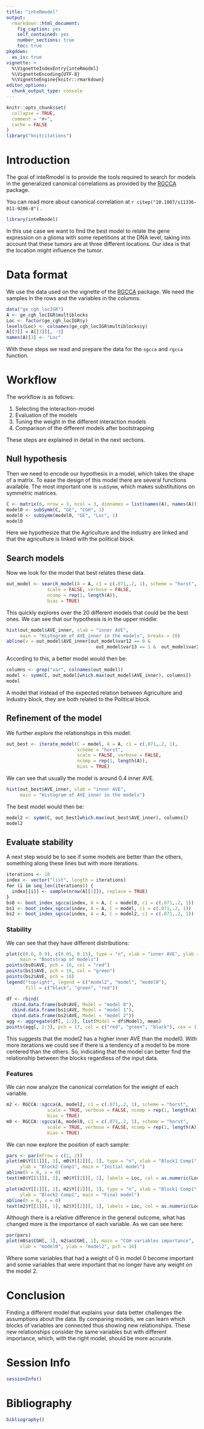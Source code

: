 ```yaml
---
title: "inteRmodel"
output: 
  rmarkdown::html_document:
    fig_caption: yes
    self_contained: yes
    number_sections: true
    toc: true
pkgdown:
  as_is: true
vignette: >
  %\VignetteIndexEntry{inteRmodel}
  %\VignetteEncoding{UTF-8}
  %\VignetteEngine{knitr::rmarkdown}
editor_options: 
  chunk_output_type: console
---
```


```r
knitr::opts_chunk$set(
  collapse = TRUE,
  comment = "#>",
  cache = FALSE
)
library("knitcitations")
```


# Introduction

The goal of inteRmodel is to provide the tools required to search for models in 
the generalized canonical correlations as provided by the 
[RGCCA](https://cran.r-project.org/package=RGCCA) package.

You can read more about canonical correlation at `r citep("10.1007/s11336-011-9206-8")` . 


```r
library(inteRmodel)
```


In this use case we want to find the best model to relate the gene expression on a glioma with 
some repetitions at the DNA level, taking into account that these tumors are at 
three different locations. Our idea is that the location might influence the tumor.

# Data format

We use the data used on the vignette of the [RGCCA](https://cran.r-project.org/package=RGCCA) package.
We need the samples in the rows and the variables in the columns:

```r
data("ge_cgh_locIGR")
A <- ge_cgh_locIGR$multiblocks
Loc <- factor(ge_cgh_locIGR$y)
levels(Loc) <- colnames(ge_cgh_locIGR$multiblocks$y)
A[[3]] = A[[3]][, -3]
names(A)[3] <- "Loc"
```

With these steps we read and prepare the data for the `sgcca` and `rgcca` function. 

# Workflow

The workflow is as follows:

 1. Selecting the interaction-model
 2. Evaluation of the models
 3. Tuning the weight in the different interaction models
 4. Comparison of the different models after bootstrapping
 
These steps are explained in detail in the next sections.

## Null hypothesis

Then we need to encode our hypothesis in a model, which takes the shape of a matrix. 
To ease the design of this model there are several functions available.
The most important one is `subSymm`, which makes substitutions on symmetric matrices.

```r
C <- matrix(0, nrow = 3, ncol = 3, dimnames = list(names(A), names(A)))
model0 <- subSymm(C, "GE", "CGH", 1)
model0 <- subSymm(model0, "GE", "Loc", 1)
model0
```

Here we hypothesize that the Agriculture and the industry are linked and that the 
agriculture is linked with the political block.

## Search models

Now we look for the model that best relates these data.

```r
out_model <- search_model(A = A, c1 = c(.071,.2, 1), scheme = "horst",
               scale = FALSE, verbose = FALSE,
               ncomp = rep(1, length(A)),
               bias = TRUE)
```

This quickly explores over the 20 different models that could be the best ones.
We can see that our hypothesis is in the upper middle:
```r
hist(out_model$AVE_inner, xlab = "inner AVE", 
     main = "Histogram of AVE_inner in the models", breaks = 20)
abline(v = out_model$AVE_inner[out_model$var12 == 0 & 
                                 out_model$var13 == 1 &  out_model$var23 == 1])
```

According to this, a better model would then be:

```r
columns <- grep("var", colnames(out_model))
model <- symm(C, out_model[which.max(out_model$AVE_inner), columns])
model
```

A model that instead of the expected relation between Agriculture and Industry block, they are both related to the Political block. 

## Refinement of the model

We further explore the relationships in this model:

```r
out_best <- iterate_model(C = model, A = A, c1 = c(.071,.2, 1), 
                          scheme = "horst",
                          scale = FALSE, verbose = FALSE,
                          ncomp = rep(1, length(A)),
                          bias = TRUE)
```

We can see that usually the model is around 0.4 inner AVE.

```r
hist(out_best$AVE_inner, xlab = "inner AVE", 
     main = "Histogram of AVE_inner in the models")
```

The best model would then be:

```r
model2 <- symm(C, out_best[which.max(out_best$AVE_inner), columns])
model2
```

## Evaluate stability

A next step would be to see if some models are better than the others, something along these lines but with more iterations.

```r
iterations <- 10
index <- vector("list", length = iterations)
for (i in seq_len(iterations)) {
  index[[i]] <- sample(nrow(A[[1]]), replace = TRUE)
}
bs0 <- boot_index_sgcca(index, A = A, C = model0, c1 = c(.071,.2, 1))
bs1 <- boot_index_sgcca(index, A = A, C = model, c1 = c(.071,.2, 1))
bs2 <- boot_index_sgcca(index, A = A, C = model2, c1 = c(.071,.2, 1))
```

### Stability

We can see that they have different distributions:

```r
plot(c(0.6, 0.9), c(0.05, 0.15), type = "n", xlab = "inner AVE", ylab = "outer AVE",
     main = "Bootstrap of models")
points(bs0$AVE, pch = 16, col = "red")
points(bs1$AVE, pch = 16, col = "green")
points(bs2$AVE, pch = 16)
legend("topright", legend = c("model2", "model", "model0"), 
       fill = c("black", "green", "red"))

df <- rbind(
  cbind.data.frame(bs0$AVE, Model = "model 0"),
  cbind.data.frame(bs1$AVE, Model = "model 1"),
  cbind.data.frame(bs2$AVE, Model = "model 2"))
agg <- aggregate(df[, 1:2], list(Model = df$Model), mean)
points(agg[, 2:3], pch = 17, col = c("red", "green", "black"), cex = 1.5)
```


This suggests that the model2 has a higher inner AVE than the model0. 
With more iterations we could see if there is a tendency of a model to be more centered than the others. 
So, indicating that the model can better find the relationship between the blocks regardless of the input data. 

### Features 

We can now analyze the canonical correlation for the weight of each variable.

```r
m2 <- RGCCA::sgcca(A, model2, c1 = c(.071,.2, 1), scheme = "horst",
               scale = TRUE, verbose = FALSE, ncomp = rep(1, length(A)),
               bias = TRUE)
m0 <- RGCCA::sgcca(A, model0, c1 = c(.071,.2, 1), scheme = "horst",
               scale = TRUE, verbose = FALSE, ncomp = rep(1, length(A)),
               bias = TRUE)
```

We can now explore the position of each sample:

```r
pars <- par(mfrow = c(1, 2))
plot(m0$Y[[1]][, 1], m0$Y[[2]][, 1], type = "n", xlab = "Block1 Comp1", 
     ylab = "Block2 Comp1", main = "Initial model")
abline(h = 0, v = 0)
text(m0$Y[[1]][, 1], m0$Y[[2]][, 1], labels = Loc, col = as.numeric(Loc)+1)

plot(m2$Y[[1]][, 1], m2$Y[[2]][, 1], type = "n", xlab = "Block1 Comp1", 
     ylab = "Block2 Comp1", main = "Final model")
abline(h = 0, v = 0)
text(m2$Y[[1]][, 1], m2$Y[[2]][, 1], labels = Loc, col = as.numeric(Loc)+1)
```


<!-- Change the sentence--->
Although there is a relative difference in the general outcome, what has changed more is the importance of each variable. As we can see here:

```r
par(pars)
plot(m0$a$CGH[, 1], m2$a$CGH[, 1], main = "CGH variables importance", 
     xlab = "model0", ylab = "model2", pch = 16)
```

Where some variables that had a weight of 0 in model 0 become important and some variables that were important that no longer have any weight on the model 2.

# Conclusion

Finding a different model that explains your data better challenges the assumptions about the data.
By comparing models, we can learn which blocks of variables are connected thus showing new relationships.
These new relationships consider the same variables but with different importance, which, with the right model, should be more accurate.

# Session Info

```r
sessionInfo()
```


# Bibliography


```r
bibliography()
```

